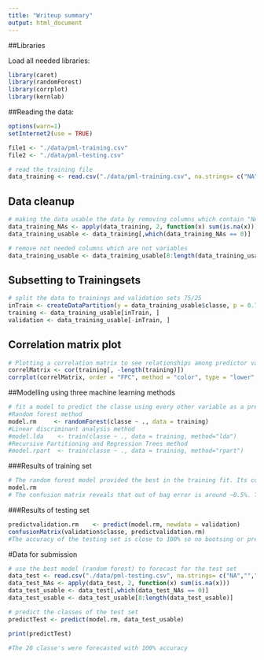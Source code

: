 ```yaml
---
title: "Writeup summary"
output: html_document
---
```


##Libraries

Load all needed libraries:

```r
library(caret)
library(randomForest)
library(corrplot)
library(kernlab)
```

##Reading the data:

```r
options(warn=1)
setInternet2(use = TRUE)

file1 <- "./data/pml-training.csv"
file2 <- "./data/pml-testing.csv"

# read the training file
data_training <- read.csv("./data/pml-training.csv", na.strings= c("NA",""," "))
```
## Data cleanup
```r
# making the data usable the data by removing columns which contain "NA"
data_training_NAs <- apply(data_training, 2, function(x) sum(is.na(x)))
data_training_usable <- data_training[,which(data_training_NAs == 0)]

# remove not needed columns which are not variables
data_training_usable <- data_training_usable[8:length(data_training_usable)]
```
## Subsetting to Training\Validation sets

```r
# split the data to trainings and validation sets 75/25
inTrain <- createDataPartition(y = data_training_usable$classe, p = 0.75, list = FALSE)
training <- data_training_usable[inTrain, ]
validation <- data_training_usable[-inTrain, ]
```

## Correlation matrix plot
```r
# Plotting a correlation matrix to see relationships among predictor variables. This information could be useful for preprocessing with PCA
correlMatrix <- cor(training[, -length(training)])
corrplot(correlMatrix, order = "FPC", method = "color", type = "lower", tl.cex = 0.7,  tl.col = rgb(0, 0, 0))
```

##Modelling using three machine learning methods
```r
# fit a model to predict the classe using every other variable as a predictor
#Random forest method
model.rm     <- randomForest(classe ~ ., data = training)
#Linear discriminant analysis method
#model.lda    <- train(classe ~ ., data = training, method="lda")
#Recursive Partitioning and Regression Trees method
#model.rpart  <- train(classe ~ ., data = training, method="rpart")
```
###Results of training set
```r
# The random forest model provided the best in the training fit. Its confusion matrix is reported below.
model.rm
# The confusion matrix reveals that out of bag error is around ~0.5%. This means we can expext ~99.5% accuracy in the testing set which we will test using the testing set we set aside in the beginning.
```
###Results of testing set
```r
predictvalidation.rm    <- predict(model.rm, newdata = validation)
confusionMatrix(validation$classe, predictvalidation.rm)
#The accuracy of the testing set is close to 100% so no bootsing or preprocessing will be used to upgrade the model
```
#Data for submission
```r
# use the best model (random forest) to forecast for the test set
data_test <- read.csv("./data/pml-testing.csv", na.strings= c("NA",""," "))
data_test_NAs <- apply(data_test, 2, function(x) sum(is.na(x)))
data_test_usable <- data_test[,which(data_test_NAs == 0)]
data_test_usable <- data_test_usable[8:length(data_test_usable)]

# predict the classes of the test set
predictTest <- predict(model.rm, data_test_usable)

print(predictTest)

#The 20 classe's were forecasted with 100% accuracy
```